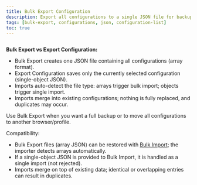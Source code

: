 ```yaml
---
title: Bulk Export Configuration
description: Export all configurations to a single JSON file for backup or transfer.
tags: [bulk-export, configurations, json, configuration-list]
toc: true
---
```


<img
  class="d-block mb-4 img-fluid rounded-3"
  src="/docs/[[config:docs_version]]/assets/img/configuration-list-bulk-export.png"
  alt=""
/>

<Callout type="info">

**Bulk Export vs Export Configuration:**

- Bulk Export creates one JSON file containing all configurations (array format).
- Export Configuration saves only the currently selected configuration (single-object JSON).
- Imports auto-detect the file type: arrays trigger bulk import; objects trigger single import.
- Imports merge into existing configurations; nothing is fully replaced, and duplicates may occur.

</Callout>

Use Bulk Export when you want a full backup or to move all configurations to another browser/profile.

Compatibility:

- Bulk Export files (array JSON) can be restored with [Bulk Import]([[docsref:/config-list/bulk-import]]); the importer detects arrays automatically.
- If a single-object JSON is provided to Bulk Import, it is handled as a single import (not rejected).
- Imports merge on top of existing data; identical or overlapping entries can result in duplicates.
